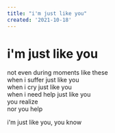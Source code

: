 ```yaml
---
title: "i'm just like you"
created: '2021-10-18'
---
```


# i'm just like you

not even during moments like these  
when i suffer just like you  
when i cry just like you  
when i need help just like you  
you realize  
nor you help

i'm just like you, you know

